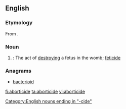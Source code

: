 ==English==

===Etymology===
From {{suffix|abortion|cide|t2=killing}}.
===Noun===
{{en-noun}}

# {{medicine}}: The act of [[destroying]] a fetus in the womb; [[feticide]]

===Anagrams===
* [[bacterioid#English|bacterioid]]

[[Category:English nouns ending in "-cide"]]

[[fi:aborticide]]
[[ta:aborticide]]
[[vi:aborticide]]
